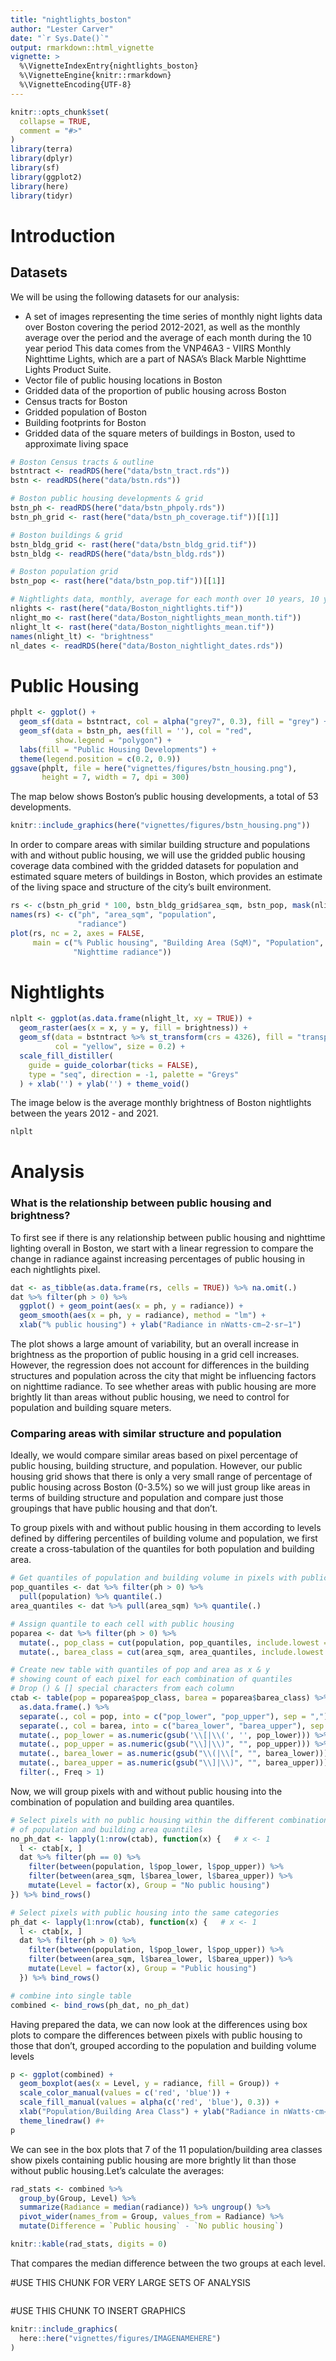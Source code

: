 ```yaml
---
title: "nightlights_boston"
author: "Lester Carver"
date: "`r Sys.Date()`"
output: rmarkdown::html_vignette
vignette: >
  %\VignetteIndexEntry{nightlights_boston}
  %\VignetteEngine{knitr::rmarkdown}
  %\VignetteEncoding{UTF-8}
---
```


```r
knitr::opts_chunk$set(
  collapse = TRUE,
  comment = "#>"
)
library(terra)
library(dplyr)
library(sf)
library(ggplot2)
library(here)
library(tidyr)
```
# Introduction



## Datasets

We will be using the following datasets for our analysis:

- A set of images representing the time series of monthly night lights data over Boston covering the period 2012-2021, as well as the monthly average over the period and the average of each month during the 10 year period This data comes from the VNP46A3 - VIIRS Monthly Nighttime Lights, which are a part of NASA’s Black Marble Nighttime Lights Product Suite.  
- Vector file of public housing locations in Boston
- Gridded data of the proportion of public housing across Boston
- Census tracts for Boston
- Gridded population of Boston
- Building footprints for Boston
- Gridded data of the square meters of buildings in Boston, used to approximate living space

```r
# Boston Census tracts & outline
bstntract <- readRDS(here("data/bstn_tract.rds"))
bstn <- readRDS(here("data/bstn.rds"))

# Boston public housing developments & grid
bstn_ph <- readRDS(here("data/bstn_phpoly.rds"))
bstn_ph_grid <- rast(here("data/bstn_ph_coverage.tif"))[[1]]

# Boston buildings & grid
bstn_bldg_grid <- rast(here("data/bstn_bldg_grid.tif"))
bstn_bldg <- readRDS(here("data/bstn_bldg.rds"))

# Boston population grid
bstn_pop <- rast(here("data/bstn_pop.tif"))[[1]]

# Nightlights data, monthly, average for each month over 10 years, 10 year mean
nlights <- rast(here("data/Boston_nightlights.tif"))
nlight_mo <- rast(here("data/Boston_nightlights_mean_month.tif"))
nlight_lt <- rast(here("data/Boston_nightlights_mean.tif"))
names(nlight_lt) <- "brightness"
nl_dates <- readRDS(here("data/Boston_nightlight_dates.rds"))
```

# Public Housing 

```r
phplt <- ggplot() +
  geom_sf(data = bstntract, col = alpha("grey7", 0.3), fill = "grey") +
  geom_sf(data = bstn_ph, aes(fill = ''), col = "red", 
          show.legend = "polygon") +
  labs(fill = "Public Housing Developments") + 
  theme(legend.position = c(0.2, 0.9)) 
ggsave(phplt, file = here("vignettes/figures/bstn_housing.png"), 
       height = 7, width = 7, dpi = 300)
```

The map below shows Boston's public housing developments, a total of 53 developments.

```r
knitr::include_graphics(here("vignettes/figures/bstn_housing.png"))
```

In order to compare areas with similar building structure and populations with and without public housing, we will use the gridded public housing coverage data combined with the gridded datasets for population and estimated square meters of buildings in Boston, which provides an estimate of the living space and structure of the city's built environment.

```r
rs <- c(bstn_ph_grid * 100, bstn_bldg_grid$area_sqm, bstn_pop, mask(nlight_lt, bstn_pop))
names(rs) <- c("ph", "area_sqm", "population", 
               "radiance")
plot(rs, nc = 2, axes = FALSE,
     main = c("% Public housing", "Building Area (SqM)", "Population", 
              "Nighttime radiance"))
```


# Nightlights

```r
nlplt <- ggplot(as.data.frame(nlight_lt, xy = TRUE)) + 
  geom_raster(aes(x = x, y = y, fill = brightness)) +
  geom_sf(data = bstntract %>% st_transform(crs = 4326), fill = "transparent", 
          col = "yellow", size = 0.2) +
  scale_fill_distiller(
    guide = guide_colorbar(ticks = FALSE),
    type = "seq", direction = -1, palette = "Greys"
  ) + xlab('') + ylab('') + theme_void()
```

The image below is the average monthly brightness of Boston nightlights between the years 2012 - and 2021. 

```r
nlplt
```
 

# Analysis

### What is the relationship between public housing and brightness?
To first see if there is any relationship between public housing and nighttime lighting overall in Boston, we start with a linear regression to compare the change in radiance against increasing percentages of public housing in each nightlights pixel. 

```r
dat <- as_tibble(as.data.frame(rs, cells = TRUE)) %>% na.omit(.)
dat %>% filter(ph > 0) %>% 
  ggplot() + geom_point(aes(x = ph, y = radiance)) + 
  geom_smooth(aes(x = ph, y = radiance), method = "lm") + 
  xlab("% public housing") + ylab("Radiance in nWatts·cm−2·sr−1")
```

The plot shows a large amount of variability, but an overall increase in brightness as the proportion of public housing in a grid cell increases. However, the regression does not account for differences in the building structures and population across the city that might be influencing factors on nighttime radiance. To see whether areas with public housing are more brightly lit than areas without public housing, we need to control for population and building square meters.  

### Comparing areas with similar structure and population

Ideally, we would compare similar areas based on pixel percentage of public housing, building structure, and population. However, our public housing grid shows that there is only a very small range of percentage of public housing across Boston (0-3.5%) so we will just group like areas in terms of building structure and population and compare just those groupings that have public housing and that don't.

To group pixels with and without public housing in them according to levels defined by differing percentiles of building volume and population, we first create a cross-tabulation of the quantiles for both population and building area.

```r
# Get quantiles of population and building volume in pixels with public housing
pop_quantiles <- dat %>% filter(ph > 0) %>% 
  pull(population) %>% quantile(.)
area_quantiles <- dat %>% pull(area_sqm) %>% quantile(.)

# Assign quantile to each cell with public housing
poparea <- dat %>% filter(ph > 0) %>% 
  mutate(., pop_class = cut(population, pop_quantiles, include.lowest = TRUE, dig.lab = 4)) %>% 
  mutate(., barea_class = cut(area_sqm, area_quantiles, include.lowest = TRUE, dig.lab = 6))

# Create new table with quantiles of pop and area as x & y
# showing count of each pixel for each combination of quantiles
# Drop () & [] special characters from each column
ctab <- table(pop = poparea$pop_class, barea = poparea$barea_class) %>% 
  as.data.frame(.) %>% 
  separate(., col = pop, into = c("pop_lower", "pop_upper"), sep = ",") %>% 
  separate(., col = barea, into = c("barea_lower", "barea_upper"), sep = ",") %>%
  mutate(., pop_lower = as.numeric(gsub('\\[|\\(', '', pop_lower))) %>% 
  mutate(., pop_upper = as.numeric(gsub("\\]|\\)", "", pop_upper))) %>%
  mutate(., barea_lower = as.numeric(gsub("\\(|\\[", "", barea_lower))) %>%
  mutate(., barea_upper = as.numeric(gsub("\\]|\\)", "", barea_upper))) %>%
  filter(., Freq > 1)
```

Now, we will group pixels with and without public housing into the combination of population and building area quantiles.
```r
# Select pixels with no public housing within the different combination
# of population and building area quantiles
no_ph_dat <- lapply(1:nrow(ctab), function(x) {   # x <- 1
  l <- ctab[x, ]
  dat %>% filter(ph == 0) %>% 
    filter(between(population, l$pop_lower, l$pop_upper)) %>% 
    filter(between(area_sqm, l$barea_lower, l$barea_upper)) %>% 
    mutate(Level = factor(x), Group = "No public housing")
}) %>% bind_rows()

# Select pixels with public housing into the same categories 
ph_dat <- lapply(1:nrow(ctab), function(x) {   # x <- 1
  l <- ctab[x, ]
  dat %>% filter(ph > 0) %>% 
    filter(between(population, l$pop_lower, l$pop_upper)) %>% 
    filter(between(area_sqm, l$barea_lower, l$barea_upper)) %>% 
    mutate(Level = factor(x), Group = "Public housing")
  }) %>% bind_rows()

# combine into single table 
combined <- bind_rows(ph_dat, no_ph_dat)
```

Having prepared the data, we can now look at the differences using box plots to compare the differences between pixels with public housing to those that don't, grouped according to the population and building volume levels

```r
p <- ggplot(combined) + 
  geom_boxplot(aes(x = Level, y = radiance, fill = Group)) +
  scale_color_manual(values = c('red', 'blue')) +
  scale_fill_manual(values = alpha(c('red', 'blue'), 0.3)) +
  xlab("Population/Building Area Class") + ylab("Radiance in nWatts·cm−2·sr−1") +
  theme_linedraw() #+
p
```
We can see in the box plots that 7 of the 11 population/building area classes show pixels containing public housing are more brightly lit than those without public housing.Let's calculate the averages:

```r
rad_stats <- combined %>%
  group_by(Group, Level) %>% 
  summarize(Radiance = median(radiance)) %>% ungroup() %>% 
  pivot_wider(names_from = Group, values_from = Radiance) %>% 
  mutate(Difference = `Public housing` - `No public housing`)

knitr::kable(rad_stats, digits = 0)
```

That compares the median difference between the two groups at each level.  



#USE THIS CHUNK FOR VERY LARGE SETS OF ANALYSIS
```r

```
#USE THIS CHUNK TO INSERT GRAPHICS
```r
knitr::include_graphics(
  here::here("vignettes/figures/IMAGENAMEHERE")
)
```
